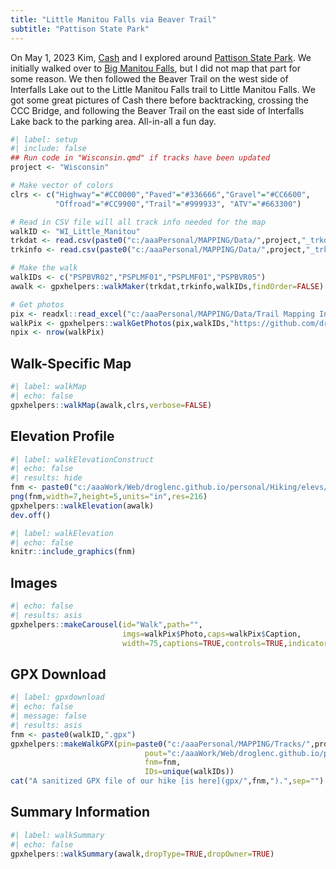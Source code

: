 ```yaml
---
title: "Little Manitou Falls via Beaver Trail"
subtitle: "Pattison State Park"
---
```


On May 1, 2023 Kim, [Cash](../shelties.html#cash) and I explored around [Pattison State Park](https://dnr.wisconsin.gov/topic/parks/pattison). We initially walked over to [Big Manitou Falls](https://en.wikipedia.org/wiki/Big_Manitou_Falls), but I did not map that part for some reason. We then followed the Beaver Trail on the west side of Interfalls Lake out to the Little Manitou Falls trail to Little Manitou Falls. We got some great pictures of Cash there before backtracking, crossing the CCC Bridge, and following the Beaver Trail on the east side of Interfalls Lake back to the parking area. All-in-all a fun day.

```r
#| label: setup
#| include: false
## Run code in "Wisconsin.qmd" if tracks have been updated
project <- "Wisconsin"

# Make vector of colors
clrs <- c("Highway"="#CC0000","Paved"="#336666","Gravel"="#CC6600",
          "Offroad"="#CC9900","Trail"="#999933", "ATV"="#663300")

# Read in CSV file will all track info needed for the map
walkID <- "WI_Little_Manitou"
trkdat <- read.csv(paste0("c:/aaaPersonal/MAPPING/Data/",project,"_trkdat.csv"))
trkinfo <- read.csv(paste0("c:/aaaPersonal/MAPPING/Data/",project,"_trkinfo.csv"))

# Make the walk
walkIDs <- c("PSPBVR02","PSPLMF01","PSPLMF01","PSPBVR05")
awalk <- gpxhelpers::walkMaker(trkdat,trkinfo,walkIDs,findOrder=FALSE)

# Get photos
pix <- readxl::read_excel("c:/aaaPersonal/MAPPING/Data/Trail Mapping Info.xlsx",sheet="Photos")
walkPix <- gpxhelpers::walkGetPhotos(pix,walkIDs,"https://github.com/droglenc/MAPPING/raw/main/Images")
npix <- nrow(walkPix)
```

## Walk-Specific Map

```r
#| label: walkMap
#| echo: false
gpxhelpers::walkMap(awalk,clrs,verbose=FALSE)
```

## Elevation Profile
```r
#| label: walkElevationConstruct
#| echo: false
#| results: hide
fnm <- paste0("c:/aaaWork/Web/droglenc.github.io/personal/Hiking/elevs/",walkID,".png") 
png(fnm,width=7,height=5,units="in",res=216)
gpxhelpers::walkElevation(awalk)
dev.off()
```
```r
#| label: walkElevation
#| echo: false
knitr::include_graphics(fnm)
```

## Images
```r
#| echo: false
#| results: asis
gpxhelpers::makeCarousel(id="Walk",path="",
                         imgs=walkPix$Photo,caps=walkPix$Caption,
                         width=75,captions=TRUE,controls=TRUE,indicators=FALSE)
```

## GPX Download
```r
#| label: gpxdownload
#| echo: false
#| message: false
#| results: asis
fnm <- paste0(walkID,".gpx")
gpxhelpers::makeWalkGPX(pin=paste0("c:/aaaPersonal/MAPPING/Tracks/",project),
                              pout="c:/aaaWork/Web/droglenc.github.io/personal/Hiking/gpx",
                              fnm=fnm,
                              IDs=unique(walkIDs))
cat("A sanitized GPX file of our hike [is here](gpx/",fnm,").",sep="")
```

## Summary Information
```r
#| label: walkSummary
#| echo: false
gpxhelpers::walkSummary(awalk,dropType=TRUE,dropOwner=TRUE)
```
